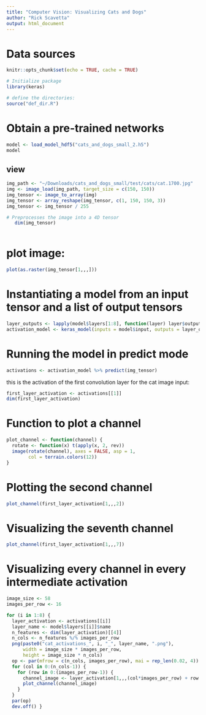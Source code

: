 ```yaml
---
title: "Computer Vision: Visualizing Cats and Dogs"
author: "Rick Scavetta"
output: html_document
---
```


# Data sources

```r
knitr::opts_chunk$set(echo = TRUE, cache = TRUE)

# Initialize package
library(keras)

# define the directories:
source("def_dir.R")
```

# Obtain a pre-trained networks

```r

model <- load_model_hdf5("cats_and_dogs_small_2.h5")
model

```

## view

```r

img_path <- "~/Downloads/cats_and_dogs_small/test/cats/cat.1700.jpg"
img <- image_load(img_path, target_size = c(150, 150))
img_tensor <- image_to_array(img)
img_tensor <- array_reshape(img_tensor, c(1, 150, 150, 3))
img_tensor <- img_tensor / 255

# Preprocesses the image into a 4D tensor
   dim(img_tensor)
   
```

# plot image:

```r

plot(as.raster(img_tensor[1,,,]))

```

# Instantiating a model from an input tensor and a list of output tensors

```r

layer_outputs <- lapply(model$layers[1:8], function(layer) layer$output)
activation_model <- keras_model(inputs = model$input, outputs = layer_outputs)

```

# Running the model in predict mode

```r

activations <- activation_model %>% predict(img_tensor)

```

this is the activation of the first convolution layer for the cat image input:

```r

first_layer_activation <- activations[[1]]
dim(first_layer_activation)

```

# Function to plot a channel

```r

plot_channel <- function(channel) {
  rotate <- function(x) t(apply(x, 2, rev))
  image(rotate(channel), axes = FALSE, asp = 1,
        col = terrain.colors(12))
}

```

# Plotting the second channel

```r

plot_channel(first_layer_activation[1,,,2])

```

# Visualizing the seventh channel

```r

plot_channel(first_layer_activation[1,,,7])

```

# Visualizing every channel in every intermediate activation

```r

image_size <- 58
images_per_row <- 16

for (i in 1:8) {
  layer_activation <- activations[[i]]
  layer_name <- model$layers[[i]]$name
  n_features <- dim(layer_activation)[[4]]
  n_cols <- n_features %/% images_per_row
  png(paste0("cat_activations_", i, "_", layer_name, ".png"),
      width = image_size * images_per_row,
      height = image_size * n_cols)
  op <- par(mfrow = c(n_cols, images_per_row), mai = rep_len(0.02, 4))
  for (col in 0:(n_cols-1)) {
    for (row in 0:(images_per_row-1)) {
      channel_image <- layer_activation[1,,,(col*images_per_row) + row + 1]
      plot_channel(channel_image)
    }
  }
  par(op)
  dev.off() }

```

